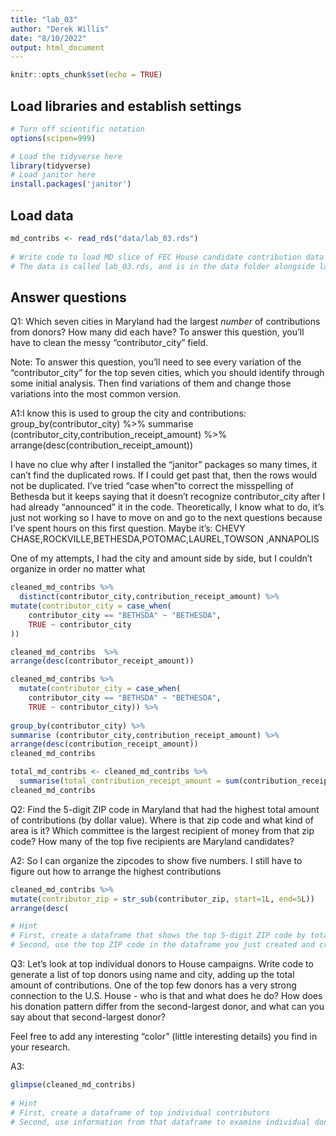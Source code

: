```yaml
---
title: "lab_03"
author: "Derek Willis"
date: "8/10/2022"
output: html_document
---
```


```r
knitr::opts_chunk$set(echo = TRUE)
```

## Load libraries and establish settings
```r
# Turn off scientific notation
options(scipen=999)

# Load the tidyverse here
library(tidyverse)
# Load janitor here
install.packages('janitor')
```

## Load data
```r
md_contribs <- read_rds("data/lab_03.rds")
  
# Write code to load MD slice of FEC House candidate contribution data and call it md_contribs.
# The data is called lab_03.rds, and is in the data folder alongside lab_03.Rmd (this data notebook)


```


## Answer questions

Q1: Which seven cities in Maryland had the largest _number_ of contributions from donors? How many did each have? To answer this question, you'll have to clean the messy "contributor_city" field.

Note: To answer this question, you'll need to see every variation of the "contributor_city" for the top seven cities, which you should identify through some initial analysis. Then find variations of them and change those variations into the most common version.

A1:I know this is used to group the city and contributions: 
group_by(contributor_city) %>% 
summarise (contributor_city,contribution_receipt_amount) %>% 
arrange(desc(contribution_receipt_amount))

I have no clue why after I installed the "janitor" packages so many times, it can't find the duplicated rows. If I could get past that, then the rows would not be duplicated. I've tried "case when"to correct the misspelling of Bethesda but it keeps saying that it doesn't recognize contributor_city after I had already "announced" it in the code. Theoretically, I know what to do, it's just not working so I have to move on and go to the next questions because I've spent hours on this first question. 
Maybe it's: CHEVY CHASE,ROCKVILLE,BETHESDA,POTOMAC,LAUREL,TOWSON ,ANNAPOLIS

One of my attempts, I had the city and amount side by side, but I couldn't organize in order no matter what

```r
cleaned_md_contribs %>% 
  distinct(contributor_city,contribution_receipt_amount) %>% 
mutate(contributor_city = case_when(
    contributor_city == "BETHSDA" ~ "BETHESDA",
    TRUE ~ contributor_city
))

cleaned_md_contribs  %>% 
arrange(desc(contributor_receipt_amount))
```

```r
cleaned_md_contribs %>% 
  mutate(contributor_city = case_when(
    contributor_city == "BETHSDA" ~ "BETHESDA",
    TRUE ~ contributor_city)) %>% 
  
group_by(contributor_city) %>% 
summarise (contributor_city,contribution_receipt_amount) %>% 
arrange(desc(contribution_receipt_amount))
cleaned_md_contribs 
```
```r
total_md_contribs <- cleaned_md_contribs %>%
  summarise(total_contribution_receipt_amount = sum(contribution_receipt_amount)) 
cleaned_md_contribs 
```

Q2: Find the 5-digit ZIP code in Maryland that had the highest total amount of contributions (by dollar value). Where is that zip code and what kind of area is it? Which committee is the largest recipient of money from that zip code? How many of the top five recipients are Maryland candidates?

A2: So I can organize the zipcodes to show five numbers. I still have to figure out how to arrange the highest contributions 

```r
cleaned_md_contribs %>% 
mutate(contributor_zip = str_sub(contributor_zip, start=1L, end=5L))
arrange(desc(

# Hint
# First, create a dataframe that shows the top 5-digit ZIP code by total dollar amount
# Second, use the top ZIP code in the dataframe you just created and create a new dataframe that shows the committee that got the most money from that ZIP code.

```

Q3: Let's look at top individual donors to House campaigns. Write code to generate a list of top donors using name and city, adding up the total amount of contributions. One of the top few donors has a very strong connection to the U.S. House - who is that and what does he do? How does his donation pattern differ from the second-largest donor, and what can you say about that second-largest donor?

Feel free to add any interesting "color" (little interesting details) you find in your research.  

A3:

```r
glimpse(cleaned_md_contribs) 
  
# Hint
# First, create a dataframe of top individual contributors
# Second, use information from that dataframe to examine individual donations from the original md_contribs dataframe.

```
